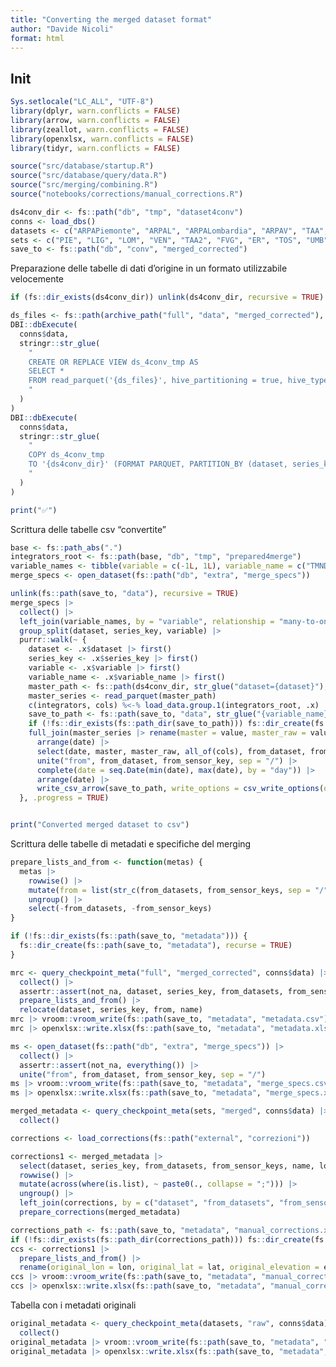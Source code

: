 ```yaml
---
title: "Converting the merged dataset format"
author: "Davide Nicoli"
format: html
---
```


## Init

```r
Sys.setlocale("LC_ALL", "UTF-8")
library(dplyr, warn.conflicts = FALSE)
library(arrow, warn.conflicts = FALSE)
library(zeallot, warn.conflicts = FALSE)
library(openxlsx, warn.conflicts = FALSE)
library(tidyr, warn.conflicts = FALSE)

source("src/database/startup.R")
source("src/database/query/data.R")
source("src/merging/combining.R")
source("notebooks/corrections/manual_corrections.R")

ds4conv_dir <- fs::path("db", "tmp", "dataset4conv")
conns <- load_dbs()
datasets <- c("ARPAPiemonte", "ARPAL", "ARPALombardia", "ARPAV", "TAA", "ARPAFVG", "Dext3r", "SIRToscana", "ARPAUmbria", "ARPAM", "SCIA", "ISAC", "MeteoFrance", "GeoSphereAustria", "ARSO", "MeteoSwissNBCN", "SwissMetNet")
sets <- c("PIE", "LIG", "LOM", "VEN", "TAA2", "FVG", "ER", "TOS", "UMB", "MAR", "VDA", "FRA", "AUT", "SLO", "SWI")
save_to <- fs::path("db", "conv", "merged_corrected")
```

Preparazione delle tabelle di dati d'origine in un formato utilizzabile velocemente

```r
if (fs::dir_exists(ds4conv_dir)) unlink(ds4conv_dir, recursive = TRUE)

ds_files <- fs::path(archive_path("full", "data", "merged_corrected"), "**", "*.parquet")
DBI::dbExecute(
  conns$data,
  stringr::str_glue(
    "
    CREATE OR REPLACE VIEW ds_4conv_tmp AS
    SELECT *
    FROM read_parquet('{ds_files}', hive_partitioning = true, hive_types = {{'variable': INT}})
    "
  )
)
DBI::dbExecute(
  conns$data,
  stringr::str_glue(
    "
    COPY ds_4conv_tmp
    TO '{ds4conv_dir}' (FORMAT PARQUET, PARTITION_BY (dataset, series_key, variable), FILENAME_PATTERN 'part-{{i}}')
    "
  )
)

print("✅")
```

Scrittura delle tabelle csv "convertite"

```r
base <- fs::path_abs(".")
integrators_root <- fs::path(base, "db", "tmp", "prepared4merge")
variable_names <- tibble(variable = c(-1L, 1L), variable_name = c("TMND", "TMXD"))
merge_specs <- open_dataset(fs::path("db", "extra", "merge_specs"))

unlink(fs::path(save_to, "data"), recursive = TRUE)
merge_specs |>
  collect() |>
  left_join(variable_names, by = "variable", relationship = "many-to-one") |>
  group_split(dataset, series_key, variable) |>
  purrr::walk(~ {
    dataset <- .x$dataset |> first()
    series_key <- .x$series_key |> first()
    variable <- .x$variable |> first()
    variable_name <- .x$variable_name |> first()
    master_path <- fs::path(ds4conv_dir, str_glue("dataset={dataset}"), str_glue("series_key={series_key}"), str_glue("variable={variable}"), "part-0.parquet")
    master_series <- read_parquet(master_path)
    c(integrators, cols) %<-% load_data.group.1(integrators_root, .x)
    save_to_path <- fs::path(save_to, "data", str_glue("{variable_name}_{dataset}_{stringr::str_pad(series_key, 3L, side = 'left', pad = '0')}.csv"))
    if (!fs::dir_exists(fs::path_dir(save_to_path))) fs::dir_create(fs::path_dir(save_to_path), recurse = TRUE)
    full_join(master_series |> rename(master = value, master_raw = value_raw), integrators, by = "date") |>
      arrange(date) |>
      select(date, master, master_raw, all_of(cols), from_dataset, from_sensor_key) |>
      unite("from", from_dataset, from_sensor_key, sep = "/") |>
      complete(date = seq.Date(min(date), max(date), by = "day")) |>
      arrange(date) |>
      write_csv_arrow(save_to_path, write_options = csv_write_options(quoting_style = "AllValid"))
  }, .progress = TRUE)


print("Converted merged dataset to csv")
```

Scrittura delle tabelle di metadati e specifiche del merging

```r
prepare_lists_and_from <- function(metas) {
  metas |>
    rowwise() |>
    mutate(from = list(str_c(from_datasets, from_sensor_keys, sep = "/")), across(where(is.list), ~ paste0(., collapse = ";"))) |>
    ungroup() |>
    select(-from_datasets, -from_sensor_keys)
}

if (!fs::dir_exists(fs::path(save_to, "metadata"))) {
  fs::dir_create(fs::path(save_to, "metadata"), recurse = TRUE)
}

mrc <- query_checkpoint_meta("full", "merged_corrected", conns$data) |>
  collect() |>
  assertr::assert(not_na, dataset, series_key, from_datasets, from_sensor_keys) |>
  prepare_lists_and_from() |>
  relocate(dataset, series_key, from, name)
mrc |> vroom::vroom_write(fs::path(save_to, "metadata", "metadata.csv"))
mrc |> openxlsx::write.xlsx(fs::path(save_to, "metadata", "metadata.xlsx"), asTable = TRUE)

ms <- open_dataset(fs::path("db", "extra", "merge_specs")) |>
  collect() |>
  assertr::assert(not_na, everything()) |>
  unite("from", from_dataset, from_sensor_key, sep = "/")
ms |> vroom::vroom_write(fs::path(save_to, "metadata", "merge_specs.csv"))
ms |> openxlsx::write.xlsx(fs::path(save_to, "metadata", "merge_specs.xlsx"), asTable = TRUE)
```

```r
merged_metadata <- query_checkpoint_meta(sets, "merged", conns$data) |>
  collect()

corrections <- load_corrections(fs::path("external", "correzioni"))

corrections1 <- merged_metadata |>
  select(dataset, series_key, from_datasets, from_sensor_keys, name, lon, lat, elevation) |>
  rowwise() |>
  mutate(across(where(is.list), ~ paste0(., collapse = ";"))) |>
  ungroup() |>
  left_join(corrections, by = c("dataset", "from_datasets", "from_sensor_keys"), relationship = "one-to-one") |>
  prepare_corrections(merged_metadata)

corrections_path <- fs::path(save_to, "metadata", "manual_corrections.xlsx")
if (!fs::dir_exists(fs::path_dir(corrections_path))) fs::dir_create(fs::path_dir(corrections_path), recurse = TRUE)
ccs <- corrections1 |>
  prepare_lists_and_from() |>
  rename(original_lon = lon, original_lat = lat, original_elevation = elevation, manual_lon = lon_ok, manual_lat = lat_ok, manual_elevation = ele_ok, manual_name = name_ok, manual_user_code = user_code_ok)
ccs |> vroom::vroom_write(fs::path(save_to, "metadata", "manual_corrections.csv"))
ccs |> openxlsx::write.xlsx(fs::path(save_to, "metadata", "manual_corrections.xlsx"), asTable = TRUE)
```

Tabella con i metadati originali

```r
original_metadata <- query_checkpoint_meta(datasets, "raw", conns$data) |>
  collect()
original_metadata |> vroom::vroom_write(fs::path(save_to, "metadata", "starting_metadata.csv"))
original_metadata |> openxlsx::write.xlsx(fs::path(save_to, "metadata", "starting_metadata.xlsx"))
```
